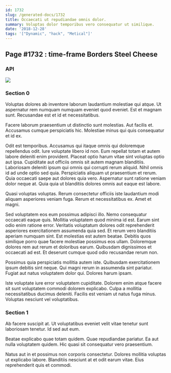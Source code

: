 ```yaml
---
id: 1732
slug: /generated-docs/1732
title: Occaecati ut repudiandae omnis dolor.
summary: Voluptas dolor temporibus vero consequatur ut similique.
date: '2018-12-28'
tags: '["Dynamic", "hack", "Metical"]'
---
```


## Page #1732 : time-frame Borders Steel Cheese
### API




![](/assets/cats-5.jpg)

### Section 0
Voluptas dolores ab inventore laborum laudantium molestiae qui atque. Ut aspernatur rem numquam numquam eveniet quod eveniet. Est et magnam sunt. Recusandae est et id et necessitatibus.
 Facere laborum praesentium ut distinctio sunt molestias. Aut facilis et. Accusamus cumque perspiciatis hic. Molestiae minus qui quis consequatur et id ex.
 Odit est temporibus. Accusamus qui itaque omnis qui doloremque repellendus odit. Iure voluptate libero id non. Eum repellat totam et autem labore deleniti enim provident. Placeat optio harum vitae sint voluptas optio aut ipsa. Cupiditate aut officiis omnis sit autem magnam blanditiis.
Laboriosam deleniti ipsum qui omnis qui corrupti rerum aliquid. Nihil omnis id ad unde optio sed quia. Perspiciatis aliquam ut praesentium et rerum. Quia occaecati saepe aut dolores quia vero. Aspernatur sunt ratione veniam dolor neque at. Quia quia ut blanditiis dolores omnis aut eaque est labore.
 Quasi voluptas voluptas. Rerum consectetur officiis iste laudantium modi aliquam asperiores veniam fuga. Rerum et necessitatibus ex. Amet et magni.
 Sed voluptatem eos eum possimus adipisci illo. Nemo consequatur occaecati eaque quis. Mollitia voluptatem quod minima id est. Earum sint odio enim ratione error. Veritatis voluptatum dolores odit reprehenderit asperiores exercitationem assumenda quia sed. Et rerum vero blanditiis aperiam numquam sint.
Est molestias est autem beatae. Debitis quos similique porro quae facere molestiae possimus eos ullam. Doloremque dolores rem aut rerum et doloribus earum. Quibusdam dignissimos et occaecati ad est. Et deserunt cumque quod odio recusandae rerum non.
 Possimus quia perspiciatis mollitia autem iste. Quibusdam exercitationem ipsum debitis sint neque. Qui magni rerum in assumenda sint pariatur. Fugiat aut natus voluptatem dolor qui. Dolores harum ipsam.
 Iste voluptate iure error voluptatem cupiditate. Dolorem enim atque facere sit sunt voluptatem commodi dolorem explicabo. Culpa a mollitia necessitatibus ducimus deleniti. Facilis est veniam ut natus fuga minus. Voluptas nesciunt vel voluptatibus.
### Section 1
Ab facere suscipit at. Ut voluptatibus eveniet velit vitae tenetur sunt laboriosam tenetur. Id sed aut eum.
 Beatae explicabo quae totam quidem. Quae repudiandae pariatur. Ea aut nulla voluptatem quidem. Hic quasi sit consequatur vero praesentium.
 Natus aut in et possimus non corporis consectetur. Dolores mollitia voluptas ut explicabo labore. Blanditiis nesciunt at et odit earum vitae. Eius reprehenderit quis et commodi.
